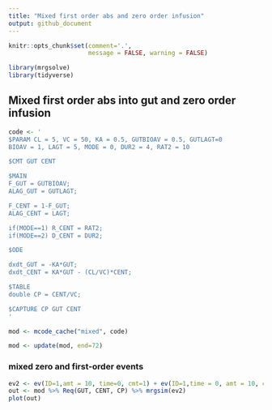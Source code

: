 ```yaml
---
title: "Mixed first order abs and zero order infusion"
output: github_document
---
```


```r
knitr::opts_chunk$set(comment='.', 
                      message = FALSE, warning = FALSE)
```

```r
library(mrgsolve)
library(tidyverse)
```

## Mixed first order abs into gut and zero order infusion

```r
code <- '
$PARAM CL = 5, VC = 50, KA = 0.5, GUTBIOAV = 0.5, GUTLAGT=0
BIOAV = 1, LAGT = 5, MODE = 0, DUR2 = 4, RAT2 = 10

$CMT GUT CENT

$MAIN
F_GUT = GUTBIOAV;
ALAG_GUT = GUTLAGT;

F_CENT = 1-F_GUT;
ALAG_CENT = LAGT;

if(MODE==1) R_CENT = RAT2;
if(MODE==2) D_CENT = DUR2;

$ODE

dxdt_GUT = -KA*GUT;
dxdt_CENT = KA*GUT - (CL/VC)*CENT;

$TABLE
double CP = CENT/VC;

$CAPTURE CP GUT CENT
'

mod <- mcode_cache("mixed", code)
```

```r
mod <- update(mod, end=72)
```

### mixed zero and first-order events
```r
ev2 <- ev(ID=1,amt = 10, time=0, cmt=1) + ev(ID=1,time = 0, amt = 10, cmt=2, rate=-2, MODE=2)
out <- mod %>% Req(GUT, CENT, CP) %>% mrgsim(ev2)
plot(out)

```


